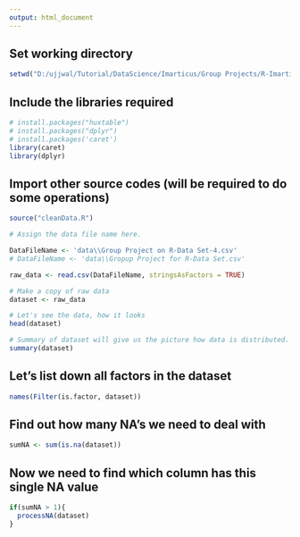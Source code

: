 ```yaml
---
output: html_document
---
```



## Set working directory

```r
setwd("D:/ujjwal/Tutorial/DataScience/Imarticus/Group Projects/R-ImarticusProject")

```


## Include the libraries required

```r
# install.packages("huxtable")
# install.packages("dplyr")
# install.packages('caret')
library(caret)
library(dplyr)
```

## Import other source codes (will be required to do some operations)

```r
source("cleanData.R")
```

```r
# Assign the data file name here.

DataFileName <- 'data\\Group Project on R-Data Set-4.csv'
# DataFileName <- 'data\\Gropup Project for R-Data Set.csv'

raw_data <- read.csv(DataFileName, stringsAsFactors = TRUE)
```

```r
# Make a copy of raw data 
dataset <- raw_data

# Let's see the data, how it looks
head(dataset)

# Summary of dataset will give us the picture how data is distributed.
summary(dataset)
```

## Let's list down all factors in the dataset
```r
names(Filter(is.factor, dataset))
```

## Find out how many NA's we need to deal with
```r
sumNA <- sum(is.na(dataset))

```

## Now we need to find which column has this single NA value

```r
if(sumNA > 1){
  processNA(dataset)
}
```

